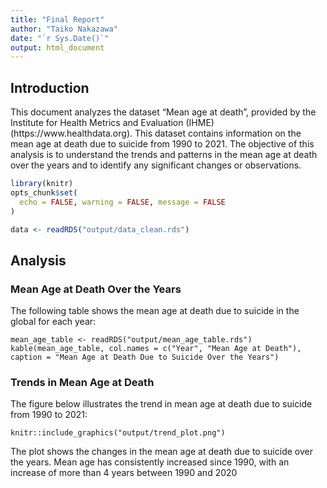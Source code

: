 ```yaml
---
title: "Final Report"
author: "Taiko Nakazawa"
date: "`r Sys.Date()`"
output: html_document
---
```


## Introduction 

This document analyzes the dataset "Mean age at death", provided by the Institute for Health Metrics and Evaluation (IHME) (https://www.healthdata.org). This dataset contains information on the mean age at death due to suicide from 1990 to 2021. The objective of this analysis is to understand the trends and patterns in the mean age at death over the years and to identify any significant changes or observations.

```r
library(knitr)
opts_chunk$set(
  echo = FALSE, warning = FALSE, message = FALSE
)

data <- readRDS("output/data_clean.rds")
```
## Analysis 
### Mean Age at Death Over the Years 

The following table shows the mean age at death due to suicide in the global for each year:

```
mean_age_table <- readRDS("output/mean_age_table.rds")
kable(mean_age_table, col.names = c("Year", "Mean Age at Death"), caption = "Mean Age at Death Due to Suicide Over the Years")
```

### Trends in Mean Age at Death 

The figure below illustrates the trend in mean age at death due to suicide from 1990 to 2021:

```
knitr::include_graphics("output/trend_plot.png")
```

The plot shows the changes in the mean age at death due to suicide over the years. Mean age has consistently increased since 1990, with an increase of more than 4 years between 1990 and 2020